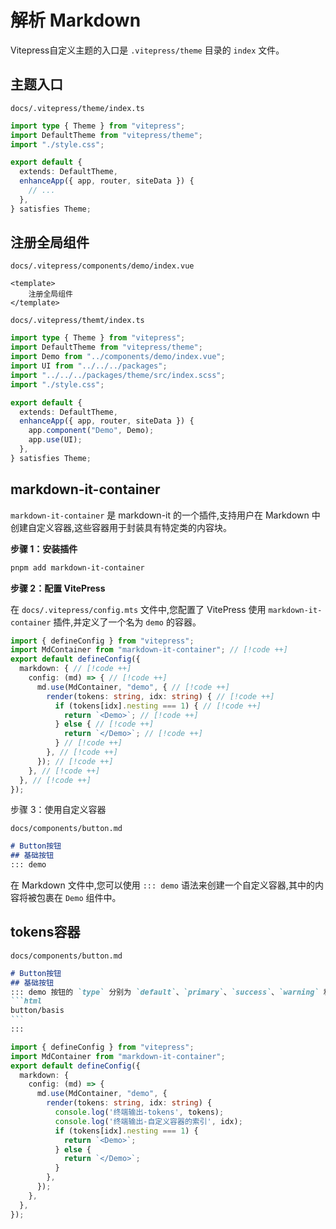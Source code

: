 # 解析 Markdown

Vitepress自定义主题的入口是 `.vitepress/theme` 目录的 `index` 文件。

## 主题入口

`docs/.vitepress/theme/index.ts`

```ts
import type { Theme } from "vitepress";
import DefaultTheme from "vitepress/theme";
import "./style.css";

export default {
  extends: DefaultTheme,
  enhanceApp({ app, router, siteData }) {
    // ...
  },
} satisfies Theme;
```



## 注册全局组件



`docs/.vitepress/components/demo/index.vue`

```vue
<template>
    注册全局组件
</template>
```

`docs/.vitepress/themt/index.ts`

```ts
import type { Theme } from "vitepress";
import DefaultTheme from "vitepress/theme";
import Demo from "../components/demo/index.vue";
import UI from "../../../packages";
import "../../../packages/theme/src/index.scss";
import "./style.css";

export default {
  extends: DefaultTheme,
  enhanceApp({ app, router, siteData }) {
    app.component("Demo", Demo);
    app.use(UI);
  },
} satisfies Theme;
```



## markdown-it-container

`markdown-it-container` 是 markdown-it 的一个插件,支持用户在 Markdown 中创建自定义容器,这些容器用于封装具有特定类的内容块。

**步骤 1：安装插件**

```bash
pnpm add markdown-it-container
```

**步骤 2：配置 VitePress**

在 `docs/.vitepress/config.mts` 文件中,您配置了 VitePress 使用 `markdown-it-container` 插件,并定义了一个名为 `demo` 的容器。

```ts
import { defineConfig } from "vitepress";
import MdContainer from "markdown-it-container"; // [!code ++]
export default defineConfig({
  markdown: { // [!code ++]
    config: (md) => { // [!code ++]
      md.use(MdContainer, "demo", { // [!code ++]
        render(tokens: string, idx: string) { // [!code ++]
          if (tokens[idx].nesting === 1) { // [!code ++]
            return `<Demo>`; // [!code ++]
          } else { // [!code ++]
            return `</Demo>`; // [!code ++]
          } // [!code ++]
        }, // [!code ++]
      }); // [!code ++]
    }, // [!code ++]
  }, // [!code ++]
});
```

步骤 3：使用自定义容器

`docs/components/button.md`

```md
# Button按钮
## 基础按钮
::: demo
```

在 Markdown 文件中,您可以使用 `::: demo` 语法来创建一个自定义容器,其中的内容将被包裹在 `Demo` 组件中。

## tokens容器

`docs/components/button.md`

````md
# Button按钮
## 基础按钮
::: demo 按钮的 `type` 分别为 `default`、`primary`、`success`、`warning` 和 `error`
```html
button/basis
```
:::
````



```ts
import { defineConfig } from "vitepress";
import MdContainer from "markdown-it-container";
export default defineConfig({
  markdown: {
    config: (md) => {
      md.use(MdContainer, "demo", {
        render(tokens: string, idx: string) {
          console.log('终端输出-tokens', tokens);
          console.log('终端输出-自定义容器的索引', idx);
          if (tokens[idx].nesting === 1) {
            return `<Demo>`;
          } else {
            return `</Demo>`;
          }
        },
      });
    },
  },
});
```

